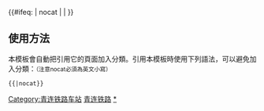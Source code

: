 {{鐵道路線|
| 模板名稱 = 胶济高速铁路
| 名稱 = [[胶济高速铁路]]（规划中）
| 代表色 = #0033c9
| Logo = [[File:China Railways.svg|17px]]
| 背景顏色 = #FFFFFF
| 車站列表 = [[青岛北站|青岛北]] - ''[[青岛机场站|青岛机场]] - [[红岛站|红岛]]''  - [[胶州北站|胶州北]] - ''[[高密北站|高密北]] - [[潍坊北站|潍坊北]] - [[青州市北站|青州市北]] - [[淄博北站|淄博北]] - [[邹平南站|邹平南]] - [[新济南东站|新济南东]]''
}}
<includeonly>{{#ifeq: {{{1}}} | nocat | <!--空--> | [[Category:青连铁路车站]] }}</includeonly><noinclude>

==使用方法==
本模板會自動把引用它的頁面加入分類。引用本模板時使用下列語法，可以避免加入分類：<small>（注意nocat必須為英文小寫）</small>
 <nowiki>{{</nowiki>{{PAGENAME}}<nowiki>|nocat}}</nowiki>
[[Category:中國鐵路路線模板|青连铁路]]
[[Category:胶济高速铁路车站|*]]
</noinclude>